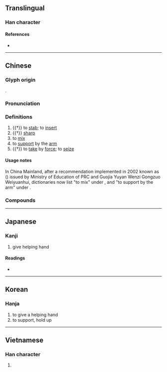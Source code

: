 {{also|搀}}
{{character info/new}}
==Translingual==

===Han character===
{{Han char|rn=64|rad=手|as=17|sn=20|four=57013|canj=QNRI|ids=⿰扌毚}}

====References====
* {{Han ref|kx=0463.140|dkj=12991|dj=0812.190|hdz=31984.160|uh=6519|ud=25881|bh=C465|bd=50277}}

----

==Chinese==
{{zh-forms|s=搀|alt=摻-"to mix"}}

===Glyph origin===
{{Han etym}}
{{Han compound|手|毚|c1=s|c2=p|ls=psc}}.

===Pronunciation===
{{zh-pron
|m=chān
|c=caam1
|h=pfs=
|md=
|mn=chham
|w=
|mc=y
|oc=y
|cat=v,a
}}

===Definitions===
{{zh-hanzi}}

# {{†}} to [[stab]]; to [[insert]]
# {{†}} [[sharp]]
# to [[mix]]
# to [[support]] by the [[arm]]
# {{†}} to [[take]] by [[force]]; to [[seize]]

====Usage notes====
In China Mainland, after a recommendation implemented in 2002 known as ''{{w|The First Series of Standardized Forms of Words with Non-standardized Variant Forms}}'' ({{w2|zh|pref=《|第一批异形词整理表|suf=》}}) issued by Ministry of Education of PRC and Guojia Yuyan Wenzi Gongzuo Weiyuanhui, dictionaries now list "to mix" under {{zh-l|*摻}}, and "to support by the arm" under {{zh-l|*攙}}.

===Compounds===
{{zh-der|攙雜|攙合|攙和|攙夥|攙越|攙言接語|攙先|打攙|攙口|攙空|攙話接舌|攙兌|攙扶婆|攙扶|攙行奪市|攙親|攙假|攙放|攙奪|長攙攙}}

----

==Japanese==

===Kanji===
{{ja-kanji|grade=|rs=手17}}

# give helping hand

====Readings====
* {{ja-readings
|goon=せん
|kanon=さん, しん
|kanyoon=ざん
|kun=さ-す}}

----

==Korean==

===Hanja===
{{ko-hanja|hangeul=참|eumhun=|rv=cham|mr=ch'am|y=cham}}

# to give a helping hand
# to support, hold up

----

==Vietnamese==

===Han character===
{{vi-readings|rs=手17|hanviet=sọm}}

# {{defn|lang=vi|sort=手17}}